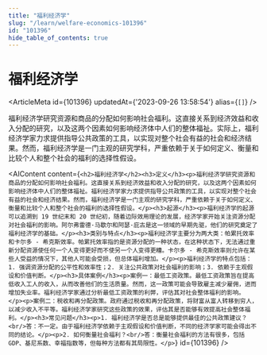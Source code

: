 ```yaml
---
title: "福利经济学"
slug: "/learn/welfare-economics-101396"
id: "101396"
hide_table_of_contents: true
---
```



# 福利经济学

<ArticleMeta id={101396} updatedAt={'2023-09-26 13:58:54'} alias={`[]`} />
<div className='border-solid border-b border-t-0 my-4 border-[var(--ifm-color-gray-300)]' />

福利经济学研究资源和商品的分配如何影响社会福利。这直接关系到经济效益和收入分配的研究，以及这两个因素如何影响经济体中人们的整体福祉。实际上，福利经济学家力求提供指导公共政策的工具，以实现对整个社会有益的社会和经济结果。然而，福利经济学是一门主观的研究学科，严重依赖于关于如何定义、衡量和比较个人和整个社会的福利的选择性假设。

<AIContent content={`<h2>福利经济学</h2><h3>定义</h3><p>福利经济学研究资源和商品的分配如何影响社会福利。这直接关系到经济效益和收入分配的研究，以及这两个因素如何影响经济体中人们的整体福祉。福利经济学家力求提供指导公共政策的工具，以实现对整个社会有益的社会和经济结果。然而，福利经济学是一门主观的研究学科，严重依赖于关于如何定义、衡量和比较个人和整个社会的福利的选择性假设。</p><h3>起源</h3><p>福利经济学的起源可以追溯到 19 世纪末和 20 世纪初，随着边际效用理论的发展，经济学家开始关注资源分配对社会福利的影响。阿尔弗雷德·马歇尔和阿瑟·庇古是这一领域的早期先驱，他们的研究奠定了福利经济学的基础。</p><h3>类别与特点</h3><p>福利经济学主要分为两大类：帕累托效率和卡尔多 - 希克斯效率。帕累托效率指的是资源分配的一种状态，在这种状态下，无法通过重新分配资源使任何一个人变得更好而不使另一个人变得更糟。卡尔多 - 希克斯效率则允许在某些人受益的情况下，其他人可能会受损，但总体福利增加。</p><p>福利经济学的特点包括：1. 强调资源分配的公平性和效率性；2. 关注公共政策对社会福利的影响；3. 依赖于主观假设和价值判断。</p><h3>具体案例</h3><p>案例一：最低工资政策。最低工资政策旨在提高低收入工人的收入，从而改善他们的生活质量。然而，这一政策可能会导致雇主减少雇佣，进而增加失业率。福利经济学家通过分析最低工资政策的利弊，评估其对社会整体福利的影响。</p><p>案例二：税收和再分配政策。政府通过税收和再分配政策，将财富从富人转移到穷人，以减少收入不平等。福利经济学家研究这些政策的效果，评估其是否能够有效提高社会整体福利。</p><h3>常见问题</h3><p>1. 福利经济学是否总是能够提供最佳的公共政策建议？<br/>答：不一定。由于福利经济学依赖于主观假设和价值判断，不同的经济学家可能会得出不同的结论。</p><p>2. 如何衡量社会福利？<br/>答：衡量社会福利的方法有很多，包括 GDP、基尼系数、幸福指数等，但每种方法都有其局限性。</p>`} id={101396} />
